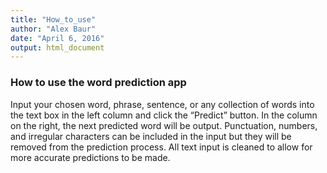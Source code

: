 ---
title: "How_to_use"
author: "Alex Baur"
date: "April 6, 2016"
output: html_document
---

### How to use the word prediction app

Input your chosen word, phrase, sentence, or any collection of words into the text box in the left column and click the "Predict" button. In the column on the right, the next predicted word will be output. Punctuation, numbers, and irregular characters can be included in the input but they will be removed from the prediction process. All text input is cleaned to allow for more accurate predictions to be made.